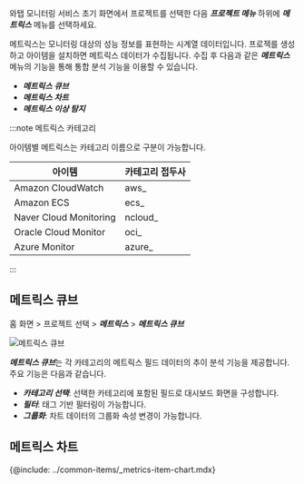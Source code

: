 와탭 모니터링 서비스 초기 화면에서 프로젝트를 선택한 다음 ***프로젝트 메뉴*** 하위에 ***메트릭스*** 메뉴를 선택하세요.

메트릭스는 모니터링 대상의 성능 정보를 표현하는 시계열 데이터입니다. 프로젝를 생성하고 아이템을 설치하면 메트릭스 데이터가 수집됩니다. 수집 후 다음과 같은 ***메트릭스*** 메뉴의 기능을 통해 통합 분석 기능을 이용할 수 있습니다.

* ***메트릭스 큐브***
* ***메트릭스 차트***
* ***메트릭스 이상 탐지***

:::note 메트릭스 카테고리

아이템별 메트릭스는 카테고리 이름으로 구분이 가능합니다.

|아이템|카테고리 접두사|
|----|----|
|Amazon CloudWatch|aws_|
|Amazon ECS|ecs_|
|Naver Cloud Monitoring|ncloud_|
|Oracle Cloud Monitor|oci_|
|Azure Monitor|azure_|

:::

## 메트릭스 큐브

홈 화면 > 프로젝트 선택 > ***메트릭스*** > ***메트릭스 큐브***

![메트릭스 큐브](/img/integ-metrics-cube.png)

***메트릭스 큐브***는 각 카테고리의 메트릭스 필드 데이터의 추이 분석 기능을 제공합니다. 주요 기능은 다음과 같습니다.

* ***카테고리 선택***: 선택한 카테고리에 포함된 필드로 대시보드 화면을 구성합니다.
* ***필터***: 태그 기반 필터링이 가능합니다. 
* ***그룹화***: 차트 데이터의 그룹화 속성 변경이 가능합니다.

## 메트릭스 차트

{@include: ../common-items/_metrics-item-chart.mdx}

<!-- 메트릭스 이상 탐지 문서 필요 230127 -->
<!-- 화면 필요? -->